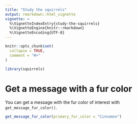 ```yaml
---
title: "Study the squirrels"
output: rmarkdown::html_vignette
vignette: >
  %\VignetteIndexEntry{study-the-squirrels}
  %\VignetteEngine{knitr::rmarkdown}
  %\VignetteEncoding{UTF-8}
---
```


```r
knitr::opts_chunk$set(
  collapse = TRUE,
  comment = "#>"
)
```

```r
library(squirrels)
```

<!-- WARNING - This vignette is generated by {fusen} from /dev/flat_study_squirrels.Rmd: do not edit by hand -->

<!--
 You need to run the 'description' chunk in the '0-dev_history.Rmd' file before continuing your code there.
-->


# Get a message with a fur color

    
You can get a message with the fur color of interest with `get_message_fur_color()`.


  

```r
get_message_fur_color(primary_fur_color = "Cinnamon")
```

  

  


